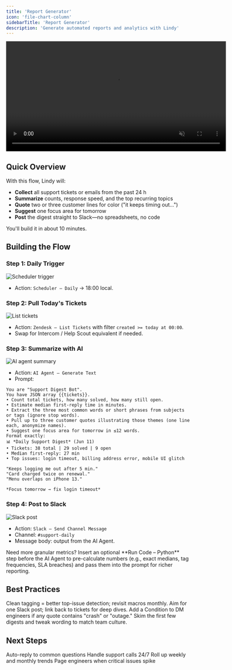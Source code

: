 ```yaml
---
title: 'Report Generator'
icon: 'file-chart-column'
sidebarTitle: 'Report Generator'
description: 'Generate automated reports and analytics with Lindy'
---
```


<div style={{ display: 'flex', justifyContent: 'center', margin: '2rem 0' }}>
  <div className="video-card">
    <video
      src="https://lindy-docs-content.nyc3.digitaloceanspaces.com/Human%20in%20Loop.mp4"
      width="600"
      autoPlay
      muted
      loop
      playsInline
      style={{ display: 'block', width: '100%', borderRadius: '16px' }}
    />
  </div>
</div>

## Quick Overview

With this flow, Lindy will:

- **Collect** all support tickets or emails from the past 24 h  
- **Summarize** counts, response speed, and the top recurring topics  
- **Quote** two or three customer lines for color ("it keeps timing out…")  
- **Suggest** one focus area for tomorrow  
- **Post** the digest straight to Slack—no spreadsheets, no code

You'll build it in about 10 minutes.

## Building the Flow

### Step 1: Daily Trigger

<Frame>
  <img src="/lindy-brand-assets/placeholder.png" alt="Scheduler trigger" />
</Frame>

- Action: `Scheduler – Daily` → 18:00 local.

### Step 2: Pull Today's Tickets

<Frame>
  <img src="/lindy-brand-assets/placeholder.png" alt="List tickets" />
</Frame>

- Action: `Zendesk – List Tickets` with filter `created >= today at 00:00`.  
- Swap for Intercom / Help Scout equivalent if needed.

### Step 3: Summarize with AI

<Frame>
  <img src="/lindy-brand-assets/placeholder.png" alt="AI agent summary" />
</Frame>

- Action: `AI Agent – Generate Text`  
- Prompt:

```
You are "Support Digest Bot".
You have JSON array {{tickets}}.
• Count total tickets, how many solved, how many still open.
• Estimate median first-reply time in minutes.
• Extract the three most common words or short phrases from subjects or tags (ignore stop words).
• Pull up to three customer quotes illustrating those themes (one line each, anonymize names).
• Suggest one focus area for tomorrow in ≤12 words.
Format exactly:
📊 *Daily Support Digest* (Jun 11)
• Tickets: 38 total | 29 solved | 9 open
• Median first-reply: 27 min
• Top issues: login timeout, billing address error, mobile UI glitch

"Keeps logging me out after 5 min."
"Card charged twice on renewal."
"Menu overlaps on iPhone 13."

*Focus tomorrow → fix login timeout*
```

### Step 4: Post to Slack

<Frame>
  <img src="/lindy-brand-assets/placeholder.png" alt="Slack post" />
</Frame>

- Action: `Slack – Send Channel Message`  
- Channel: `#support-daily`  
- Message body: output from the AI Agent.

<Tip>
Need more granular metrics? Insert an optional **Run Code – Python** step before the AI Agent to pre-calculate numbers (e.g., exact medians, tag frequencies, SLA breaches) and pass them into the prompt for richer reporting.
</Tip>

## Best Practices

<AccordionGroup>
  <Accordion title="Tag Consistently">
    Clean tagging = better top-issue detection; revisit macros monthly.
  </Accordion>
  
  <Accordion title="Keep It Brief">
    Aim for one Slack post; link back to tickets for deep dives.
  </Accordion>
  
  <Accordion title="Escalate Urgent Themes">
    Add a Condition to DM engineers if any quote contains "crash" or "outage."
  </Accordion>
  
  <Accordion title="Iterate on Tone">
    Skim the first few digests and tweak wording to match team culture.
  </Accordion>
</AccordionGroup>

## Next Steps

<CardGroup cols={2}>
  <Card title="Smart Support Email" href="/tutorials/smart-support" icon="life-ring">
    Auto-reply to common questions
  </Card>
  <Card title="Inbound Call Bot" href="/tutorials/inbound-calling" icon="phone">
    Handle support calls 24/7
  </Card>
  <Card title="Support Insights" href="/tutorials/support-insights" icon="chart-line">
    Roll up weekly and monthly trends
  </Card>
  <Card title="Escalation Bot" href="/tutorials/escalation-bot" icon="bell">
    Page engineers when critical issues spike
  </Card>
</CardGroup>